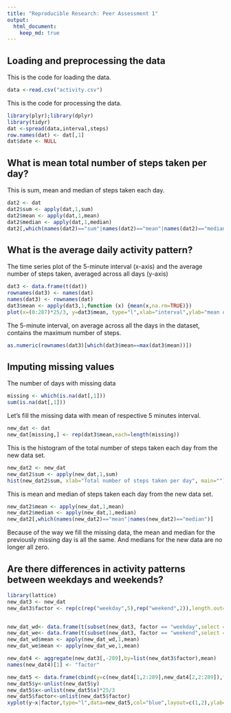 ```yaml
---
title: "Reproducible Research: Peer Assessment 1"
output: 
  html_document:
    keep_md: true
---
```



## Loading and preprocessing the data
This is the code for loading the data.
```r
data <-read.csv("activity.csv")
```

This is the code for processing the data.
```r
library(plyr);library(dplyr)
library(tidyr)
dat <-spread(data,interval,steps)
row.names(dat) <- dat[,1]
dat$date <- NULL
```


## What is mean total number of steps taken per day?
This is sum, mean and median of steps taken each day.
```r
dat2 <- dat
dat2$sum <- apply(dat,1,sum)
dat2$mean <- apply(dat,1,mean)
dat2$median <- apply(dat,1,median)
dat2[,which(names(dat2)=="sum"|names(dat2)=="mean"|names(dat2)=="median")]
```


## What is the average daily activity pattern?
The time series plot of the 5-minute interval (x-axis) and the average number of steps taken, averaged across all days (y-axis)
```r
dat3 <- data.frame(t(dat))
rownames(dat3) <- names(dat)
names(dat3) <- rownames(dat)
dat3$mean <- apply(dat3,1,function (x) {mean(x,na.rm=TRUE)})
plot(x=(0:287)*25/3, y=dat3$mean, type="l",xlab="interval",ylab="mean of steps taken")
```

The 5-minute interval, on average across all the days in the dataset, contains the maximum number of steps.
```r
as.numeric(rownames(dat3)[which(dat3$mean==max(dat3$mean))])
```


## Imputing missing values
The number of days with missing data
```r
missing <- which(is.na(dat[,1]))
sum(is.na(dat[,1]))
```

Let's fill the missing data with mean of respective 5 minutes interval.
```r
new_dat <- dat
new_dat[missing,] <- rep(dat3$mean,each=length(missing))
```

This is the histogram of the total number of steps taken each day from the new data set.
```r
new_dat2 <- new_dat
new_dat2$sum <- apply(new_dat,1,sum)
hist(new_dat2$sum, xlab="Total number of steps taken per day", main="")
```

This is mean and median of steps taken each day from the new data set.
```r
new_dat2$mean <- apply(new_dat,1,mean)
new_dat2$median <- apply(new_dat,1,median)
new_dat2[,which(names(new_dat2)=="mean"|names(new_dat2)=="median")]
```

Because of the way we fill the missing data, the mean and median for the previously missing day is all the same. And medians for the new data are no longer all zero.


## Are there differences in activity patterns between weekdays and weekends?
```r
library(lattice)
new_dat3 <- new_dat
new_dat3$factor <- rep(c(rep("weekday",5),rep("weekend",2)),length.out=61)


new_dat_wd<- data.frame(t(subset(new_dat3, factor == "weekday",select = -factor)))
new_dat_we<- data.frame(t(subset(new_dat3, factor == "weekend",select = -factor)))
new_dat_wd$mean <- apply(new_dat_wd,1,mean)
new_dat_we$mean <- apply(new_dat_we,1,mean)

new_dat4 <- aggregate(new_dat3[,-289],by=list(new_dat3$factor),mean)
names(new_dat4)[1] <- "factor"

new_dat5 <- data.frame(cbind(y=c(new_dat4[1,2:289],new_dat4[2,2:289]),factor=rep(c("weekday","weekend"),each=288),x=1:288))
new_dat5$y<-unlist(new_dat5$y)
new_dat5$x<-unlist(new_dat5$x)*25/3
new_dat5$factor<-unlist(new_dat5$factor)
xyplot(y~x|factor,type="l",data=new_dat5,col="blue",layout=c(1,2),ylab="Number of steps",xlab="Interval")
```